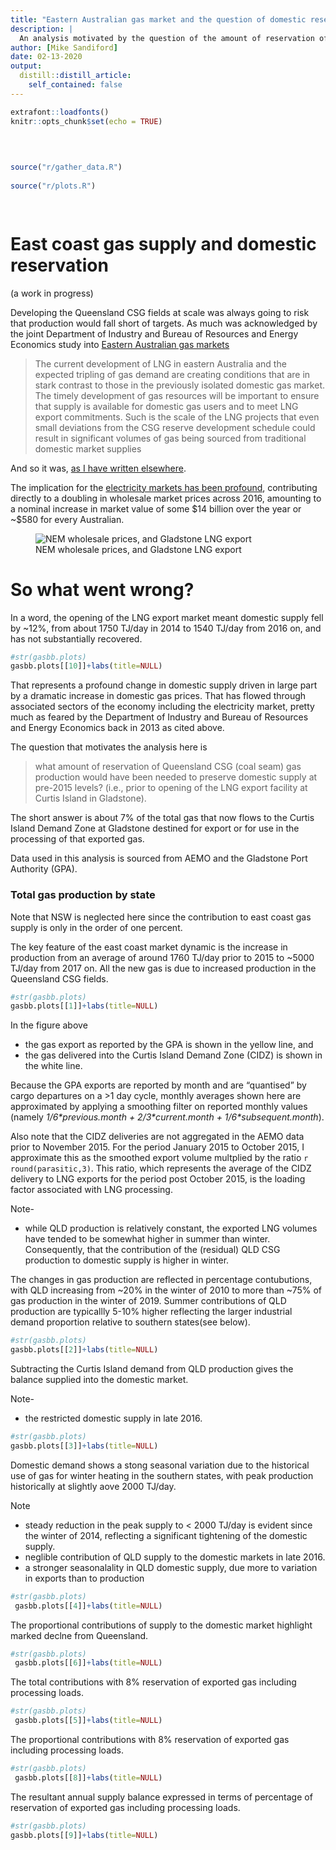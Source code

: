 ```yaml
---
title: "Eastern Australian gas market and the question of domestic reservation"
description: |
  An analysis motivated by the question of the amount of reservation of Queensland coal seam gas production needed to preserve domestic supply
author: [Mike Sandiford]
date: 02-13-2020
output:
  distill::distill_article:
    self_contained: false
---
```



```r
extrafont::loadfonts()
knitr::opts_chunk$set(echo = TRUE)
 
 
 
```

```r
  
source("r/gather_data.R")
   
source("r/plots.R")

 
```

# East coast gas supply and domestic reservation

(a work in progress) 

Developing the Queensland CSG fields at scale was always going to risk that production would fall short of targets.   As much was acknowledged by the joint Department of Industry and Bureau of Resources and Energy Economics study into  [Eastern Australian gas markets](https://www.google.com/url?sa=t&rct=j&q=&esrc=s&source=web&cd=1&ved=2ahUKEwistNeei83nAhXg4zgGHZnJD6AQFjAAegQIARAB&url=https%3A%2F%2Fwww.aph.gov.au%2F~%2Fmedia%2FCommittees%2Feconomics_ctte%2Festimates%2Fadd_1617%2FIndustry%2Fanswers%2FAI-87_Whish-Wilson_Attachment3.pdf&usg=AOvVaw23Fh1haaQCDPujUQ5j6k38)


>  The current development of LNG in eastern Australia and the expected tripling of gas demand are creating conditions that are in stark contrast to those in the previously isolated domestic gas market. The timely development of gas resources will be important to ensure that supply is available for domestic gas users and to meet LNG export commitments. Such is the scale of the LNG projects that even small deviations from the CSG reserve development schedule could result in significant volumes of gas being sourced from traditional domestic market supplies

And so it was, [as I have written elsewhere](https://theconversation.com/we-really-must-talk-about-gas-64213).

The  implication for the [electricity markets has been profound](https://github.com/msandifo/reprosci/tree/master/2018/001),  contributing directly to a doubling in  wholesale market prices  across 2016, amounting to a nominal increase in market value of some \$14 billion over the year or ~\$580  for every Australian.

![NEM wholesale prices, and Gladstone LNG export](https://github.com/msandifo/reprosci/blob/master/2018/001/figs/p001_01.png?raw=true)

# So what went wrong?

In a word, the opening of the LNG export market meant domestic supply fell by ~12%, from about 1750 TJ/day in 2014 to 1540 TJ/day from 2016 on, and has not substantially recovered. 

```r
#str(gasbb.plots)
gasbb.plots[[10]]+labs(title=NULL)
```

That represents a profound change in domestic supply driven in large part by a dramatic increase in domestic gas prices. That has flowed through associated sectors of the economy including the electricity market, pretty much as feared by the Department of Industry and Bureau of Resources and Energy Economics back in 2013 as cited above.

The question that 
 motivates the analysis here is  
 
> what amount of reservation of Queensland CSG (coal seam) gas production would have been needed to preserve domestic supply at  pre-2015 levels? (i.e., prior to opening of the LNG export facility at Curtis Island in Gladstone).
 
 The short answer is about 7\% of the total gas that now flows to the Curtis Island Demand Zone at Gladstone destined for export or for use in the processing of that exported gas.

Data used in this analysis is sourced from  AEMO and  the Gladstone Port Authority (GPA).
 
 
 
 
### Total gas production by state

Note that NSW is neglected here since the  contribution to east coast gas supply is only in the order of one percent.

The key feature of the east coast market dynamic is the increase in  production from an average of around 1760 TJ/day prior to 2015 to ~5000 TJ/day from 2017 on. All the new gas is due to increased production in the Queensland CSG fields.

```r
#str(gasbb.plots)
gasbb.plots[[1]]+labs(title=NULL)
```

In the figure above

* the gas export as reported by the GPA  is shown in the yellow line, and 
* the gas delivered into the Curtis Island Demand Zone (CIDZ) is shown in the white line. 

Because the GPA exports are reported by month and are "quantised" by cargo departures on a >1 day cycle, monthly averages shown here are approximated by applying a smoothing filter on reported monthly values (namely  *1/6\*previous.month + 2/3\*current.month + 1/6\*subsequent.month*).

Also note that the CIDZ deliveries are not aggregated in the AEMO data prior to November 2015. For the period January 2015 to October 2015, I approximate this as the smoothed export volume multplied by the ratio `r round(parasitic,3) `. This ratio, which represents  the average of the CIDZ delivery to LNG exports for the period post October 2015, is the loading factor associated with LNG processing.

Note-

* while QLD production is relatively constant, the exported LNG volumes have tended to be somewhat higher in summer than winter. Consequently, that the contribution of the (residual) QLD CSG production to domestic supply is higher in winter.


The changes in gas production are reflected in  percentage contubutions, with QLD increasing from ~20\% in the winter of 2010 to more than ~75\% of gas production in the winter of 2019. Summer contributions of QLD production are typicallly 5-10\% higher reflecting the larger industrial demand proportion relative to southern states(see below).

```r
#str(gasbb.plots)
gasbb.plots[[2]]+labs(title=NULL)
```

Subtracting the Curtis Island demand from QLD production gives the balance  supplied into the domestic market. 

Note-

* the restricted domestic supply in late 2016.

```r
#str(gasbb.plots)
gasbb.plots[[3]]+labs(title=NULL)
```

Domestic demand shows a stong seasonal variation due to the historical use of gas for winter heating in the southern states, with peak production historically at slightly aove 2000 TJ/day. 

Note

* steady reduction in the peak supply to < 2000 TJ/day is evident since the winter of 2014, reflecting a significant tightening of the domestic supply.
* neglible contribution of QLD supply to the domestic markets in late 2016.
* a stronger seasonalality in QLD domestic supply, due more to variation in exports than to production 



```r
#str(gasbb.plots)
 gasbb.plots[[4]]+labs(title=NULL)
```

The proportional contributions of  supply to the domestic market highlight marked declne from Queensland. 

```r
#str(gasbb.plots)
 gasbb.plots[[6]]+labs(title=NULL)
```
The  total contributions with 8\% reservation of exported gas including processing loads.

```r
#str(gasbb.plots)
 gasbb.plots[[5]]+labs(title=NULL)
```

The proportional contributions with 8\% reservation of exported gas including processing loads.

```r
#str(gasbb.plots)
 gasbb.plots[[8]]+labs(title=NULL)
```

The resultant annual supply balance expressed in terms of percentage of reservation of exported gas including processing loads.
 
```r
#str(gasbb.plots)
gasbb.plots[[9]]+labs(title=NULL)
```

 
